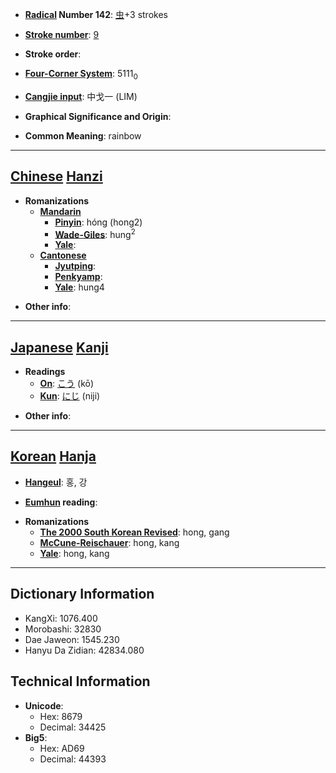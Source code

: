 * '''[[Wiktionary:Chinese radical index| Radical]] Number 142''': [[Wiktionary:Chinese radical index 虫|虫]]+3 strokes

* '''[[Wiktionary:Chinese total strokes index|Stroke number]]''': [[Wiktionary:Chinese total strokes index 9|9]]

* '''Stroke order''': 

* '''[[Wiktionary:Chinese four corner index|Four-Corner System]]''': 5111<sub>0</sub>

* '''[[Wiktionary:Chinese Cangjie index|Cangjie input]]''': 中戈一 (LIM)

* '''Graphical Significance and Origin''': 

* '''Common Meaning''': rainbow

----

== [[Chinese]] [[Hanzi]] ==

* '''Romanizations'''
** '''[[Mandarin]]'''
*** '''[[Pinyin]]''': hóng (hong2)
*** '''[[Wade-Giles]]''': hung<sup>2</sup>
*** '''[[Yale]]''': 
** '''[[Cantonese]]'''
*** '''[[Jyutping]]''':
*** '''[[Penkyamp]]''': 
*** '''[[Yale]]''': hung4

* '''Other info''': 

----

== [[Japanese]] [[Kanji]] ==

* '''Readings'''
** '''[[On]]''': [[こう]] (kō)
** '''[[Kun]]''': [[にじ]] (niji)

* '''Other info''':  

----

== [[Korean]] [[Hanja]] ==

* '''[[Hangeul]]''': 홍, 강

* '''[[Eumhun]] reading''': 

* '''Romanizations'''
** '''[[The 2000 South Korean Revised Romanization|The 2000 South Korean Revised]]''': hong, gang
** '''[[McCune-Reischauer]]''': hong, kang
** '''[[Yale]]''': hong, kang

----

== Dictionary Information ==

* KangXi: 1076.400
* Morobashi: 32830
* Dae Jaweon: 1545.230
* Hanyu Da Zidian: 42834.080

== Technical Information ==

* '''Unicode''':
** Hex: 8679
** Decimal: 34425
* '''Big5''':
** Hex: AD69
** Decimal: 44393